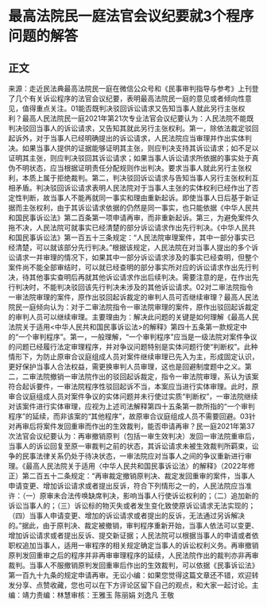 # 最高法院民一庭法官会议纪要就3个程序问题的解答
## 正文
来源：走近民法典最高法院民一庭在微信公众号和《民事审判指导与参考》上刊登了几个有关诉讼程序的法官会议纪要，表明最高法院民一庭的意见或者倾向性意见，值得重点关注。01能否既判决驳回诉讼请求又告知当事人就此另行主张权利？最高人民法院民一庭2021年第21次专业法官会议纪要认为：人民法院不能既判决驳回当事人的诉讼请求，又告知其就此另行主张权利。第一，除依法裁定驳回起诉外，对于当事人已经明确提出的诉讼请求，人民法院应当审理并作出实体判决。如果当事人提供的证据能够证明其主张，则应判决支持其诉讼请求；如不足以证明其主张，则应判决驳回其诉讼请求；如果当事人诉讼请求所依据的事实处于真伪不明状态，应当根据证明责任分配规则作出判决。要求当事人就此另行主张权利，本质上属于拒绝裁判。第二，判决驳回诉讼请求与告知当事人另行主张权利互相矛盾。判决驳回诉讼请求表明人民法院对于当事人主张的实体权利已经作出了否定性判断，故当事人不能再就同一事实和理由重新起诉。即使当事人日后基于新证据而主张权利，由于其诉讼请求依据的仍然是同一事实，也只能依据《中华人民共和国民事诉讼法》第二百条第一项申请再审，而非重新起诉。第三，为避免案件久拖不决，人民法院可就事实已经清楚的部分诉讼请求作出先行判决。《中华人民共和国民事诉讼法》第一百五十三条规定：“人民法院审理案件，其中一部分事实已经清楚，可以就该部分先行判决。”根据该规定，人民法院在对当事人提出的多个诉讼请求一并审理的情况下，如果其中一部分诉讼请求涉及的事实已经查明，但整个案件尚不能全部审结时，可以就已经查明的部分事实所对应的诉讼请求作出先行判决，待其他事实查明后再就其他诉讼请求作出后续判决。需要注意的是，在作出先行判决时，不能判决驳回该先行判决未涉及的其他诉讼请求。02对二审法院指令一审法院审理的案件，原作出驳回起诉裁定的审判人员可否继续审理？最高人民法院民一庭倾向认为：对于二审法院指令一审法院审理的案件，原作出驳回起诉裁定的审判人员可以继续审理。主要理由为：解决此问题的关键是如何理解《最高人民法院关于适用<中华人民共和国民事诉讼法>的解释》第四十五条第一款规定中的“一个审判程序”。第一，一般理解，“一个审判程序”应当是一级法院对案件争议的问题已经履行法定审理程序，并对争议问题特别是实体问题行使“判断权”。此种情形下，为防止原审合议庭组成人员对案件继续审理已先入为主，形成固定认识，更好保护当事人合法权益，需更换审判人员审理，这也是回避制度题中之义。第二，二审法院撤销一审法院作出的驳回起诉裁定，指令一审法院审理，系认为该案符合起诉要件，一审法院程序性驳回起诉不当，本案应当进行实体审理。此时，原审合议庭组成人员对案件争议的实体问题并未行使过实质“判断权”，一审法院继续对该案件进行实体审理，应视为上述司法解释第四十五条第一款所指的“一个审判程序”的延续，而非该案的“其他程序”，故原审合议庭组成人员不需要回避。03针对再审后将案件发回重审而作出的生效裁判，能否申请再审？民一庭2021年第37次法官会议纪要认为：再审撤销原判（包括一审生效判决）发回一审法院重审后，当事人的诉讼回复至原一审裁判之前的状态，其诉讼请求未被生效裁判所羁束，讼争的民事法律关系仍处于待决状态，一审法院应对当事人之间的争议重新进行审理。《最高人民法院关于适用〈中华人民共和国民事诉讼法〉的解释》（2022年修正）第二百五十二条规定：“再审裁定撤销原判决、裁定发回重审的案件，当事人申请变更、增加诉讼请求或者提出反诉，符合下列情形之一的，人民法院应当准许：（一）原审未合法传唤缺席判决，影响当事人行使诉讼权利的；（二）追加新的诉讼当事人的；（三）诉讼标的物灭失或者发生变化致使原诉讼请求无法实现的；（四）当事人申请变更、增加的诉讼请求或者提出的反诉，无法通过另诉解决的。”据此，由于原判决、裁定被撤销，审判程序重新开始，当事人依法可以变更、增加诉讼请求或者提出反诉、提交新证据；人民法院可以根据当事人的申请或者依职权追加当事人，适用一审程序的相关规定确定当事人的诉讼权利义务。再审撤销原判发回重审之后的程序并非再审审理程序的延续，人民法院作出的裁判亦非再审裁判。当事人不服撤销原判发回重审后作出的生效裁判，可以依据《民事诉讼法》第一百九十九条的规定申请再审。无讼小编：如果您觉得这篇文章还不错，欢迎转发分享、点赞收藏，您也可以在下方评论区留下自己的观点，和大家一起讨论。主编：靖力责编：林慧审核：王雅玉 陈丽娟 刘逸凡 王敬